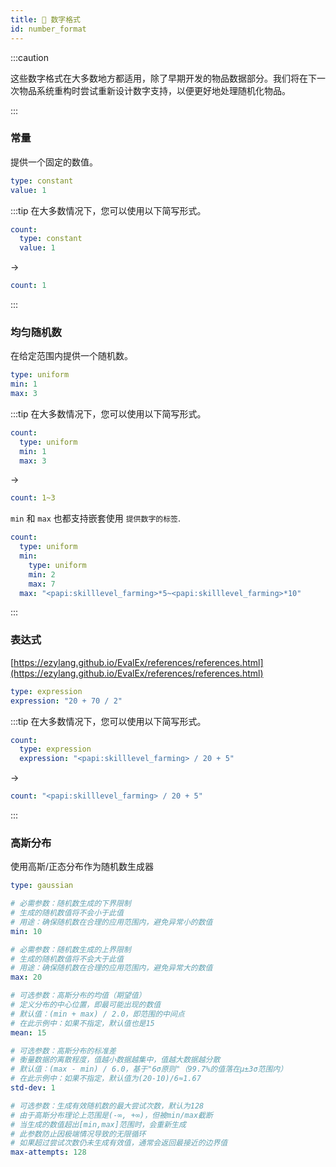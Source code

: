 ```yaml
---
title: 🔢 数字格式
id: number_format
---
```


:::caution

这些数字格式在大多数地方都适用，除了早期开发的物品数据部分。我们将在下一次物品系统重构时尝试重新设计数字支持，以便更好地处理随机化物品。

:::

### 常量

提供一个固定的数值。

```yaml
type: constant
value: 1
```

:::tip
在大多数情况下，您可以使用以下简写形式。

```yaml
count:
  type: constant
  value: 1
```

->

```yaml
count: 1
```
:::

### 均匀随机数

在给定范围内提供一个随机数。

```yaml
type: uniform
min: 1
max: 3
```

:::tip
在大多数情况下，您可以使用以下简写形式。

```yaml
count:
  type: uniform
  min: 1
  max: 3
```

->

```yaml
count: 1~3
```

`min` 和 `max` 也都支持嵌套使用 `提供数字的标签`.

```yaml
count:
  type: uniform
  min:
    type: uniform
    min: 2
    max: 7
  max: "<papi:skilllevel_farming>*5~<papi:skilllevel_farming>*10"
```
:::

### 表达式

[https://ezylang.github.io/EvalEx/references/references.html](https://ezylang.github.io/EvalEx/references/references.html)

```yaml
type: expression
expression: "20 + 70 / 2"
```

:::tip
在大多数情况下，您可以使用以下简写形式。

```yaml
count:
  type: expression
  expression: "<papi:skilllevel_farming> / 20 + 5"
```

->

```yaml
count: "<papi:skilllevel_farming> / 20 + 5"
```

:::

### 高斯分布

使用高斯/正态分布作为随机数生成器

```yaml
type: gaussian

# 必需参数：随机数生成的下界限制
# 生成的随机数值将不会小于此值
# 用途：确保随机数在合理的应用范围内，避免异常小的数值
min: 10

# 必需参数：随机数生成的上界限制
# 生成的随机数值将不会大于此值
# 用途：确保随机数在合理的应用范围内，避免异常大的数值
max: 20

# 可选参数：高斯分布的均值（期望值）
# 定义分布的中心位置，即最可能出现的数值
# 默认值：(min + max) / 2.0，即范围的中间点
# 在此示例中：如果不指定，默认值也是15
mean: 15

# 可选参数：高斯分布的标准差
# 衡量数据的离散程度，值越小数据越集中，值越大数据越分散
# 默认值：(max - min) / 6.0，基于"6σ原则"（99.7%的值落在μ±3σ范围内）
# 在此示例中：如果不指定，默认值为(20-10)/6≈1.67
std-dev: 1

# 可选参数：生成有效随机数的最大尝试次数，默认为128
# 由于高斯分布理论上范围是(-∞, +∞)，但被min/max截断
# 当生成的数值超出[min,max]范围时，会重新生成
# 此参数防止因极端情况导致的无限循环
# 如果超过尝试次数仍未生成有效值，通常会返回最接近的边界值
max-attempts: 128
```